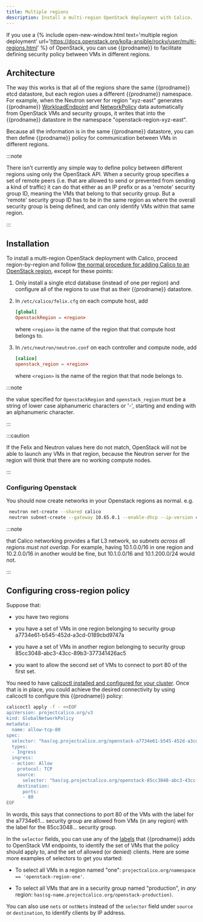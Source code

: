 ```yaml
---
title: Multiple regions
description: Install a multi-region OpenStack deployment with Calico.
---
```


If you use a {% include open-new-window.html text='multiple region
deployment' url='https://docs.openstack.org/kolla-ansible/rocky/user/multi-regions.html' %}
of OpenStack, you can use {{prodname}} to facilitate defining security
policy between VMs in different regions.

## Architecture

The way this works is that all of the regions share the same {{prodname}}
etcd datastore, but each region uses a different {{prodname}} namespace.
For example, when the Neutron server for region "xyz-east" generates
{{prodname}}
[WorkloadEndpoint](../../reference/resources/workloadendpoint.mdx)
and
[NetworkPolicy](../../reference/resources/networkpolicy.mdx)
data automatically from OpenStack VMs and security groups, it writes that into
the {{prodname}} datastore in the namespace "openstack-region-xyz-east".

Because all the information is in the same {{prodname}} datastore, you can
then define {{prodname}} policy for communication between VMs in different
regions.

:::note

There isn't currently any simple way to define policy between
different regions using only the OpenStack API.  When a security group
specifies a set of remote peers (i.e. that are allowed to send or prevented
from sending a kind of traffic) it can do that either as an IP prefix or as a
'remote' security group ID, meaning the VMs that belong to that security
group.  But a 'remote' security group ID has to be in the same region as
where the overall security group is being defined, and can only identify VMs
within that same region.  

:::

## Installation

To install a multi-region OpenStack deployment with Calico, proceed
region-by-region and follow [the normal procedure for adding Calico to an
OpenStack
region](../../getting-started/openstack/installation/overview.mdx),
except for these points:

1.  Only install a single etcd database (instead of one per region) and
    configure all of the regions to use that as their {{prodname}}
    datastore.

1.  In `/etc/calico/felix.cfg` on each compute host, add

    ```conf
    [global]
    OpenstackRegion = <region>
    ```

    where `<region>` is the name of the region that that compute host belongs to.

1.  In `/etc/neutron/neutron.conf` on each controller and compute node, add

    ```conf
    [calico]
    openstack_region = <region>
    ```

    where `<region>` is the name of the region that that node belongs to.

:::note

the value specified for `OpenstackRegion` and `openstack_region`
must be a string of lower case alphanumeric characters or '-', starting and
ending with an alphanumeric character.

:::

:::caution

If the Felix and Neutron values here do not match, OpenStack
will not be able to launch any VMs in that region, because the Neutron server
for the region will think that there are no working compute nodes.

:::

### Configuring Openstack
You should now create networks in your Openstack regions as normal. e.g.
```bash
 neutron net-create --shared calico
 neutron subnet-create --gateway 10.65.0.1 --enable-dhcp --ip-version 4 --name calico-v4 calico 10.65.0.0/24
```

:::note

that Calico networking provides a flat L3 network,
so *subnets across all regions must not overlap*.
For example, having 10.1.0.0/16 in one region and 10.2.0.0/16 in another
would be fine, but 10.1.0.0/16 and 10.1.200.0/24 would not.

:::

## Configuring cross-region policy

Suppose that:

- you have two regions

- you have a set of VMs in one region belonging to security group
  a7734e61-b545-452d-a3cd-0189cbd9747a

- you have a set of VMs in another region belonging to security group
  85cc3048-abc3-43cc-89b3-377341426ac5

- you want to allow the second set of VMs to connect to port 80 of the first
  set.

You need to have [calicoctl installed and configured for your
cluster](labels.mdx#configuring-operator-policy).  Once that is in place,
you could achieve the desired connectivity by using calicoctl to
configure this {{prodname}} policy:

```bash
calicoctl apply -f - <<EOF
apiVersion: projectcalico.org/v3
kind: GlobalNetworkPolicy
metadata:
  name: allow-tcp-80
spec:
  selector: "has(sg.projectcalico.org/openstack-a7734e61-b545-452d-a3cd-0189cbd9747a)"
  types:
  - Ingress
  ingress:
  - action: Allow
    protocol: TCP
    source:
      selector: "has(sg.projectcalico.org/openstack-85cc3048-abc3-43cc-89b3-377341426ac5)"
    destination:
      ports:
      - 80
EOF
```

In words, this says that connections to port 80 of the VMs with the label for
the a7734e61... security group are allowed from VMs (in any region) with
the label for the 85cc3048... security group.

In the `selector` fields, you can use any of the
[labels](labels.mdx) that
{{prodname}} adds to OpenStack VM endpoints, to identify the set of VMs
that the policy should apply to, and the set of allowed (or denied) clients.
Here are some more examples of selectors to get you started:

-  To select all VMs in a region named "one": `projectcalico.org/namespace ==
   'openstack-region-one'`.

-  To select all VMs that are in a security group named "production", in *any*
   region: `has(sg-name.projectcalico.org/openstack-production)`.

You can also use `nets` or `notNets` instead of the `selector` field under
`source` or `destination`, to identify clients by IP address.
